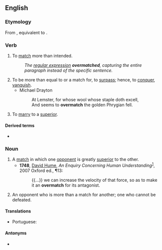 ==English==

===Etymology===
From {{inh|en|enm|overmacchen}}, equivalent to {{af|en|over-|match}}.

===Verb===
{{en-verb|es}}

# To [[match]] more than intended.
#: ''The [[regular expression]] '''overmatched''', capturing the entire paragraph instead of the specific sentence.''
# To be more than equal to or a match for, to [[surpass]]; hence, to [[conquer]], [[vanquish]].
#* Michael Drayton
#*: At Lemster, for whose wool whose staple doth excell,
#*: And seems to '''overmatch''' the golden Phrygian fell.
# To [[marry]] to a [[superior]].
#: {{rfquotek|en|Burton}}

====Derived terms====
* {{l|en|overmatched}}

===Noun===
{{en-noun|es}}

# A [[match]] in which one [[opponent]] is greatly [[superior]] to the other.
#* '''1748''', [[w:David Hume|David Hume]], ''An Enquiry Concerning Human Understanding''<sup>[http://books.google.com/books?id=aA9XN9zC56oC]</sup>, 2007 Oxford ed., ¶13:
#*: {{...}} we can increase the velocity of that force, so as to make it an '''overmatch''' for its antagonist.
# An opponent who is more than a match for another; one who cannot be defeated.

====Translations====
{{trans-top|a match}}
* Portuguese: {{t+|pt|batalha|f}} {{t+|pt|perdida}}
{{trans-mid}}
{{trans-bottom}}

====Antonyms====
* {{l|en|undermatch}}